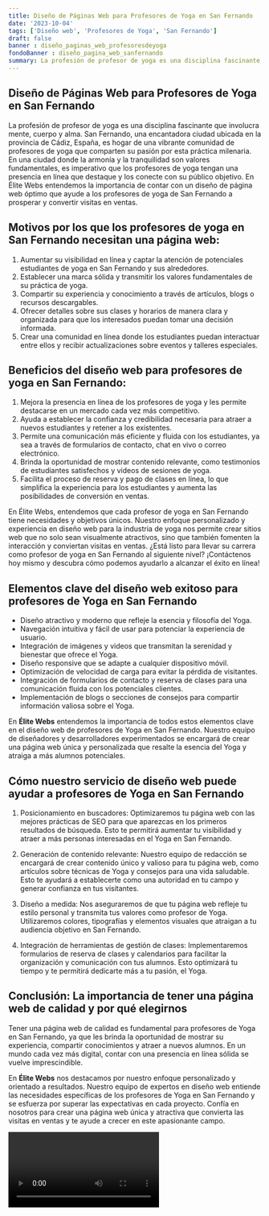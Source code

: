 ```yaml
---
title: Diseño de Páginas Web para Profesores de Yoga en San Fernando
date: '2023-10-04'
tags: ['Diseño web', 'Profesores de Yoga', 'San Fernando']
draft: false
banner : diseño_paginas_web_profesoresdeyoga
fondoBanner : diseño_pagina_web_sanfernando
summary: La profesión de profesor de yoga es una disciplina fascinante que involucra mente, cuerpo y alma. San Fernando, una encantadora ciudad ubicada en la provincia de Cádiz, España, es hogar de una vibrante comunidad de profesores de yoga que comparten su pasión por esta práctica milenaria. En una ciudad donde la armonía y la tranquilidad son valores fundamentales, es imperativo que los profesores de yoga tengan una presencia en línea que destaque y los conecte con su público objetivo. En Élite Webs entendemos la importancia de contar con un diseño de página web óptimo que ayude a los profesores de yoga de San Fernando a prosperar y convertir visitas en ventas.
---
```


## Diseño de Páginas Web para Profesores de Yoga en San Fernando

La profesión de profesor de yoga es una disciplina fascinante que involucra mente, cuerpo y alma. San Fernando, una encantadora ciudad ubicada en la provincia de Cádiz, España, es hogar de una vibrante comunidad de profesores de yoga que comparten su pasión por esta práctica milenaria. En una ciudad donde la armonía y la tranquilidad son valores fundamentales, es imperativo que los profesores de yoga tengan una presencia en línea que destaque y los conecte con su público objetivo. En Élite Webs entendemos la importancia de contar con un diseño de página web óptimo que ayude a los profesores de yoga de San Fernando a prosperar y convertir visitas en ventas.

## Motivos por los que los profesores de yoga en San Fernando necesitan una página web:
1. Aumentar su visibilidad en línea y captar la atención de potenciales estudiantes de yoga en San Fernando y sus alrededores.
2. Establecer una marca sólida y transmitir los valores fundamentales de su práctica de yoga.
3. Compartir su experiencia y conocimiento a través de artículos, blogs o recursos descargables.
4. Ofrecer detalles sobre sus clases y horarios de manera clara y organizada para que los interesados puedan tomar una decisión informada.
5. Crear una comunidad en línea donde los estudiantes puedan interactuar entre ellos y recibir actualizaciones sobre eventos y talleres especiales.

## Beneficios del diseño web para profesores de yoga en San Fernando:
1. Mejora la presencia en línea de los profesores de yoga y les permite destacarse en un mercado cada vez más competitivo.
2. Ayuda a establecer la confianza y credibilidad necesaria para atraer a nuevos estudiantes y retener a los existentes.
3. Permite una comunicación más eficiente y fluida con los estudiantes, ya sea a través de formularios de contacto, chat en vivo o correo electrónico.
4. Brinda la oportunidad de mostrar contenido relevante, como testimonios de estudiantes satisfechos y videos de sesiones de yoga.
5. Facilita el proceso de reserva y pago de clases en línea, lo que simplifica la experiencia para los estudiantes y aumenta las posibilidades de conversión en ventas.

En Élite Webs, entendemos que cada profesor de yoga en San Fernando tiene necesidades y objetivos únicos. Nuestro enfoque personalizado y experiencia en diseño web para la industria de yoga nos permite crear sitios web que no solo sean visualmente atractivos, sino que también fomenten la interacción y conviertan visitas en ventas. ¿Está listo para llevar su carrera como profesor de yoga en San Fernando al siguiente nivel? ¡Contáctenos hoy mismo y descubra cómo podemos ayudarlo a alcanzar el éxito en línea!

<GifSeo />

<Cta />

## Elementos clave del diseño web exitoso para profesores de Yoga en San Fernando

* Diseño atractivo y moderno que refleje la esencia y filosofía del Yoga.
* Navegación intuitiva y fácil de usar para potenciar la experiencia de usuario.
* Integración de imágenes y videos que transmitan la serenidad y bienestar que ofrece el Yoga.
* Diseño responsive que se adapte a cualquier dispositivo móvil.
* Optimización de velocidad de carga para evitar la pérdida de visitantes.
* Integración de formularios de contacto y reserva de clases para una comunicación fluida con los potenciales clientes.
* Implementación de blogs o secciones de consejos para compartir información valiosa sobre el Yoga.

En **Élite Webs** entendemos la importancia de todos estos elementos clave en el diseño web de profesores de Yoga en San Fernando. Nuestro equipo de diseñadores y desarrolladores experimentados se encargará de crear una página web única y personalizada que resalte la esencia del Yoga y atraiga a más alumnos potenciales.

## Cómo nuestro servicio de diseño web puede ayudar a profesores de Yoga en San Fernando

1. Posicionamiento en buscadores: Optimizaremos tu página web con las mejores prácticas de SEO para que aparezcas en los primeros resultados de búsqueda. Esto te permitirá aumentar tu visibilidad y atraer a más personas interesadas en el Yoga en San Fernando.

2. Generación de contenido relevante: Nuestro equipo de redacción se encargará de crear contenido único y valioso para tu página web, como artículos sobre técnicas de Yoga y consejos para una vida saludable. Esto te ayudará a establecerte como una autoridad en tu campo y generar confianza en tus visitantes.

3. Diseño a medida: Nos aseguraremos de que tu página web refleje tu estilo personal y transmita tus valores como profesor de Yoga. Utilizaremos colores, tipografías y elementos visuales que atraigan a tu audiencia objetivo en San Fernando.

4. Integración de herramientas de gestión de clases: Implementaremos formularios de reserva de clases y calendarios para facilitar la organización y comunicación con tus alumnos. Esto optimizará tu tiempo y te permitirá dedicarte más a tu pasión, el Yoga.

## Conclusión: La importancia de tener una página web de calidad y por qué elegirnos

Tener una página web de calidad es fundamental para profesores de Yoga en San Fernando, ya que les brinda la oportunidad de mostrar su experiencia, compartir conocimientos y atraer a nuevos alumnos. En un mundo cada vez más digital, contar con una presencia en línea sólida se vuelve imprescindible.

En **Élite Webs** nos destacamos por nuestro enfoque personalizado y orientado a resultados. Nuestro equipo de expertos en diseño web entiende las necesidades específicas de los profesores de Yoga en San Fernando y se esfuerza por superar las expectativas en cada proyecto. Confía en nosotros para crear una página web única y atractiva que convierta las visitas en ventas y te ayude a crecer en este apasionante campo.

<Video />

<CtaBot job='Profesores de Yoga' city='San Fernando'/>

<Gmaps query='San Fernando+españa+maps' />